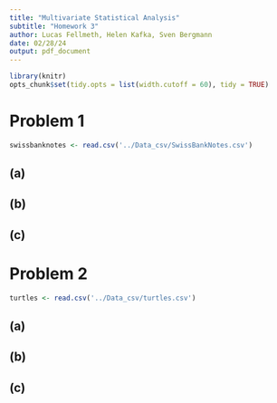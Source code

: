 ```yaml
---
title: "Multivariate Statistical Analysis"
subtitle: "Homework 3"
author: Lucas Fellmeth, Helen Kafka, Sven Bergmann
date: 02/28/24
output: pdf_document
---
```


```r
library(knitr)
opts_chunk$set(tidy.opts = list(width.cutoff = 60), tidy = TRUE)
```

# Problem 1

```r
swissbanknotes <- read.csv('../Data_csv/SwissBankNotes.csv')
```

## (a)

## (b)

## (c)

# Problem 2

```r
turtles <- read.csv('../Data_csv/turtles.csv')
```

## (a)

## (b)

## (c)


